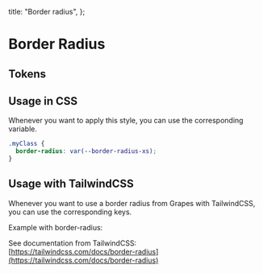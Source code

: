 
  title: "Border radius",
};

# Border Radius

## Tokens

<BorderRadiusTokens />

## Usage in CSS

Whenever you want to apply this style, you can use the corresponding variable.

```css
.myClass {
  border-radius: var(--border-radius-xs);
}
```

## Usage with TailwindCSS

Whenever you want to use a border radius from Grapes with TailwindCSS, you can use the corresponding keys.

Example with border-radius:

<BorderRadiusTailwind />

See documentation from TailwindCSS: [https://tailwindcss.com/docs/border-radius](https://tailwindcss.com/docs/border-radius)
